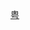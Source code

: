 {{Navbox
|name = 广东广播电视台
|title=[[广东广播电视台|<span style="color:#FFFFFF">广东广播电视台（GRT）</span>]]
|titlestyle=background:#D80000;color:#FFFFFF;
|groupstyle=background:#D80000;color:#FFFFFF;
|belowstyle=background:#D80000;color:#FFFFFF;
|listclass=hlist
|group1 = 總部
|list1 =
* [[广东电视中心]]
* [[广东广播中心]]

|group2 = 免费电视频道
|list2 = 
* 综合频道（[[广东卫视]]）<sup>1、3、7、8</sup>
* [[广东广播电视台珠江频道|珠江频道]]<sup>2、3、7、8</sup>
* [[广东广播电视台公共频道|公共频道]]<sup>1、2、7、8</sup>
* [[广东广播电视台新闻频道|新闻频道]]<sup>1、7</sup>
* [[广东广播电视台体育频道|体育频道]]<sup>1、2、3、7、8</sup>
* [[嘉佳卡通卫视]]<sup>1、7、8</sup>
* [[廣東廣播電視台國際頻道|国际频道]]<sup>1、2、7、8</sup>
* [[广东广播电视台经济科教频道|经济科教频道]]<sup>1、3、7</sup>
* 大湾区卫视频道（[[廣東南方衛視|南方卫视]]）<sup>1、2、3、7、8</sup>
* [[广东广播电视台影视频道|影-{}-视-{}-频道]]<sup>1、2、7</sup>
* [[广东广播电视台少儿频道|少儿频道]]<sup>1、7</sup>
* [[广东广播电视台移动频道|移动频道]]<sup>1、5</sup>
* [[广东广播电视台4K综艺频道|4K综艺频道]]<sup>1、4、7</sup>

|group3 = 广播频率
|list3 = 
* [[广东广播电视台新闻广播|新闻广播]]（广东应急广播）<sup>1、7、8</sup>
* [[广东广播电视台珠江经济台|珠江经济台]]<sup>1、2、7</sup>
* [[广东广播电视台音乐之声|音乐之声]]<sup>1、2、7</sup>
* [[广东广播电视台交通之声|交通之声]]<sup>1、2、5</sup>
* [[广东广播电视台城市之声|城市之聲]]<sup>1、2、5</sup>
* [[广东广播电视台南方生活广播|南方生活广播]]<sup>1、2、5</sup>
* [[广东广播电视台文体广播|文体广播]]<sup>1、2、5</sup>
* [[广东广播电视台股市广播|股市广播]]<sup>1、2、5</sup>
* [[广东广播电视台南粤之声|南粤之声]]（深圳优悦广播）<sup>1、2、6</sup>

|group4 = 整合前单位
|list4 = 
* [[广东电视台]]
* [[广东人民广播电台]]
* [[南方电视台 (中国大陆)|南方电视台]]
** [[广东广电网络#有线电视台时期|广东有线广播电视台]]
** [[广东经济电视台]]
* [[南方廣播影視傳媒集團]]
* 广东省广播电视技术中心

|group5 = 已停播频道
|list5 = 
* [[广东广播电视台综艺频道|综艺频道]]
* [[欧洲足球频道]]
* [[天天購物頻道]]
* [[珠江电影频道]]

|group6 = 台属企业
|list6 =
* [[南方廣播影視傳媒集團|广东南方广播影视传媒集团有限公司]]
** [[广东广电网络]]
* [[太平洋影音公司]]
* [[广视宾馆]]

|below=附注：<sup>1</sup>以普通话广播、<sup>2</sup>以粤语广播、<sup>3</sup>高标清同步广播、<sup>4</sup>提供4K版本、<br/><sup>5</sup>仅于广州市及周边地区播出、<sup>6</sup>仅于深圳市播出、<sup>7</sup>于广东全省或大部分地区播出、<sup>8</sup>于广东省外播出
}}
<noinclude>[[Category:中国电视台模板|粤]]</noinclude>